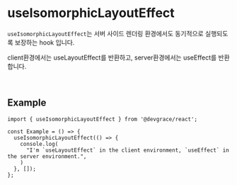 # useIsomorphicLayoutEffect

`useIsomorphicLayoutEffect`는 서버 사이드 렌더링 환경에서도 동기적으로 실행되도록 보장하는 hook 입니다.

client환경에서는 useLayoutEffect를 반환하고, server환경에서는 useEffect를 반환합니다.

<br />

## Example

```tsx
import { useIsomorphicLayoutEffect } from '@devgrace/react';

const Example = () => {
  useIsomorphicLayoutEffect(() => {
    console.log(
      "I'm `useLayoutEffect` in the client environment, `useEffect` in the server environment.",
    )
  }, []);
};